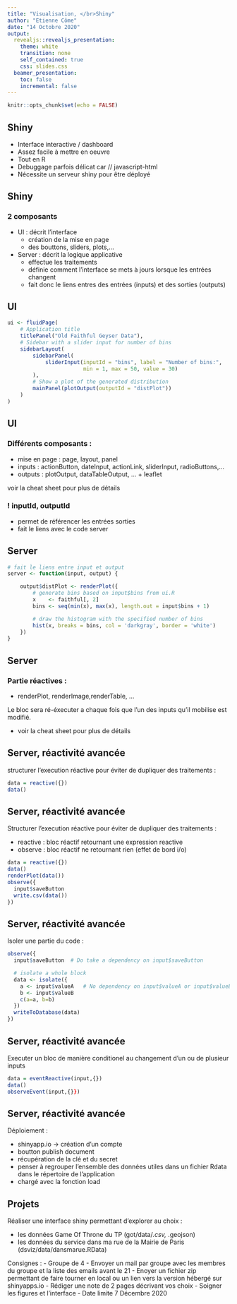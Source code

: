 ```yaml
---
title: "Visualisation, </br>Shiny"
author: "Etienne Côme"
date: "14 Octobre 2020"
output:
  revealjs::revealjs_presentation:
    theme: white
    transition: none
    self_contained: true
    css: slides.css
  beamer_presentation:
    toc: false
    incremental: false
---
```


```r
knitr::opts_chunk$set(echo = FALSE)
```


## Shiny
<link href="https://fonts.googleapis.com/css?family=Armata&display=swap" rel="stylesheet">

- Interface interactive / dashboard 
- Assez facile à mettre en oeuvre
- Tout en R
- Debuggage parfois délicat car // javascript-html
- Nécessite un serveur shiny pour être déployé 


## Shiny
### 2 composants

- <span class="green">UI : décrit l'interface</span>
  - création de la mise en page
  - des bouttons, sliders, plots,... 
- <span class="red">Server : décrit la logique applicative </span>
  - effectue les traitements 
  - définie comment l'interface se mets à jours lorsque les entrées changent
  - fait donc le liens entres des entrées (inputs) et des sorties (outputs)

## <span class="green">UI</span>

```r
ui <- fluidPage(
    # Application title
    titlePanel("Old Faithful Geyser Data"),
    # Sidebar with a slider input for number of bins 
    sidebarLayout(
        sidebarPanel(
            sliderInput(inputId = "bins", label = "Number of bins:", 
                        min = 1, max = 50, value = 30)
        ),
        # Show a plot of the generated distribution
        mainPanel(plotOutput(outputId = "distPlot"))
    )
)
```

## <span class="green">UI</span>


### Différents composants :

- mise en page : page, layout, panel
- inputs : actionButton, dateInput, actionLink, sliderInput, radioButtons,...
- outputs : plotOutput, dataTableOutput, ... + leaflet

voir la cheat sheet pour plus de détails

### ! inputId, outputId
- permet de référencer les entrées sorties
- fait le liens avec le code server

## <span class="red">Server</span>
```r
# fait le liens entre input et output
server <- function(input, output) {

    output$distPlot <- renderPlot({
        # generate bins based on input$bins from ui.R
        x    <- faithful[, 2]
        bins <- seq(min(x), max(x), length.out = input$bins + 1)

        # draw the histogram with the specified number of bins
        hist(x, breaks = bins, col = 'darkgray', border = 'white')
    })
}
```

## <span class="red">Server</span>

### Partie réactives :
- renderPlot, renderImage,renderTable, ...

Le bloc sera ré-éxecuter a chaque fois que l'un des inputs qu'il mobilise est modifié.

+ voir la cheat sheet pour plus de détails


## <span class="red">Server, réactivité avancée</span>
structurer l'execution réactive pour éviter de dupliquer des traitements :
```r
data = reactive({})
data()
```

## <span class="red">Server, réactivité avancée</span>
Structurer l'execution réactive pour éviter de dupliquer des traitements :

- reactive : bloc réactif retournant une expression reactive
- observe : bloc réactif ne retournant rien (effet de bord i/o)

```r
data = reactive({})
data()
renderPlot(data())
observe({
  input$saveButton 
  write.csv(data())  
})
```

## <span class="red">Server, réactivité avancée</span>
Isoler une partie du code :
```r
observe({
  input$saveButton  # Do take a dependency on input$saveButton

  # isolate a whole block
  data <- isolate({
    a <- input$valueA   # No dependency on input$valueA or input$valueB
    b <- input$valueB
    c(a=a, b=b)
  })
  writeToDatabase(data)
})
```


## <span class="red">Server, réactivité avancée</span>
Executer un bloc de manière conditionel au changement d'un ou de plusieur inputs
```r
data = eventReactive(input,{})
data()
observeEvent(input,{}})
```


## <span class="red">Server, réactivité avancée</span>
Déploiement :

- shinyapp.io -> création d'un compte
- boutton publish document
- récupération de la clé et du secret
- penser à regrouper l'ensemble des données utiles dans un fichier Rdata dans le répertoire de l'application
- chargé avec la fonction load

## <span class="red">Projets</span>


Réaliser une interface shiny permettant d'explorer au choix :

- les données Game Of Throne du TP (got/data/*.csv, *.geojson)
- les données du service dans ma rue de la Mairie de Paris (dsviz/data/dansmarue.RData)

Consignes :
- Groupe de 4
- Envoyer un mail par groupe avec les membres du groupe et la liste des emails avant le 21
- Enoyer un fichier zip permettant de faire tourner en local ou un lien vers la version hébergé sur shinyapps.io
- Rédiger une note de 2 pages décrivant vos choix
- Soigner les figures et l'interface
- Date limite 7 Décembre 2020
